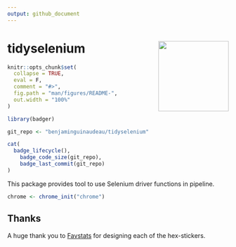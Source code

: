 ```yaml
---
output: github_document
---
```


<!-- README.md is generated from README.Rmd. Please edit that file -->
# tidyselenium <img src="man/figures/tidyselenium_logo.jpeg" width="160px" align="right" />


```r
knitr::opts_chunk$set(
  collapse = TRUE,
  eval = F,
  comment = "#>",
  fig.path = "man/figures/README-",
  out.width = "100%"
)

```

```r

library(badger)

git_repo <- "benjaminguinaudeau/tidyselenium"

cat(
  badge_lifecycle(),
	badge_code_size(git_repo),
	badge_last_commit(git_repo)
)
```

This package provides tool to use Selenium driver functions in pipeline.


```r
chrome <- chrome_init("chrome")

```

## Thanks

A huge thank you to [Favstats](https://github.com/favstats) for designing each of the hex-stickers. 
